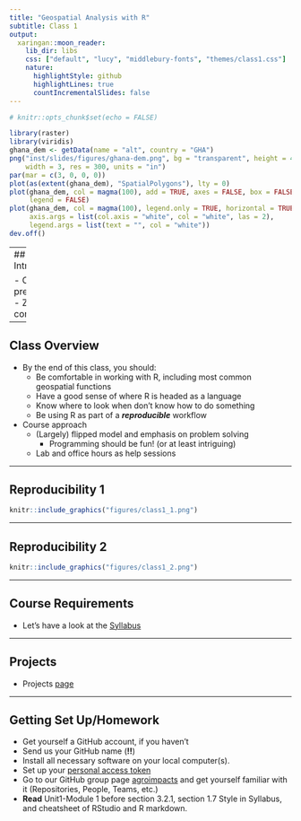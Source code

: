 ```yaml
---
title: "Geospatial Analysis with R"
subtitle: Class 1
output:
  xaringan::moon_reader:
    lib_dir: libs
    css: ["default", "lucy", "middlebury-fonts", "themes/class1.css"]
    nature:
      highlightStyle: github
      highlightLines: true
      countIncrementalSlides: false
---
```


```r
# knitr::opts_chunk$set(echo = FALSE)
```

```r
library(raster)
library(viridis)
ghana_dem <- getData(name = "alt", country = "GHA")
png("inst/slides/figures/ghana-dem.png", bg = "transparent", height = 4, 
    width = 3, res = 300, units = "in")
par(mar = c(3, 0, 0, 0))
plot(as(extent(ghana_dem), "SpatialPolygons"), lty = 0)
plot(ghana_dem, col = magma(100), add = TRUE, axes = FALSE, box = FALSE, 
     legend = FALSE)
plot(ghana_dem, col = magma(100), legend.only = TRUE, horizontal = TRUE, 
     axis.args = list(col.axis = "white", col = "white", las = 2), 
     legend.args = list(text = "", col = "white"))
dev.off()
```

---
## Introductions 

- COVID preparedness
- Zoom considerations

---

## Class Overview

- By the end of this class, you should:
    - Be comfortable in working with R, including most common geospatial functions
    - Have a good sense of where R is headed as a language
    - Know where to look when don't know how to do something
    - Be using R as part of a ___reproducible___ workflow

- Course approach
    - (Largely) flipped model and emphasis on problem solving
        - Programming should be fun! (or at least intriguing)
    - Lab and office hours as help sessions

---

## Reproducibility 1

```r
knitr::include_graphics("figures/class1_1.png")
```

---

## Reproducibility 2
```r
knitr::include_graphics("figures/class1_2.png")
```
---

## Course Requirements

- Let's have a look at the [Syllabus](syllabus.html)

---

## Projects
- Projects [page](projects.html)

---

## Getting Set Up/Homework

- Get yourself a GitHub account, if you haven't
- Send us your GitHub name (**!!**)
- Install all necessary software on your local computer(s).
- Set up your [personal access token](https://agroimpacts.github.io/geospaar/git-github.html)
- Go to our GitHub group page [agroimpacts](https://github.com/agroimpacts) and get yourself familiar with it (Repositories, People, Teams, etc.)
- **Read** Unit1-Module 1 before section 3.2.1, section 1.7 Style in Syllabus, and cheatsheet of RStudio and R markdown.






